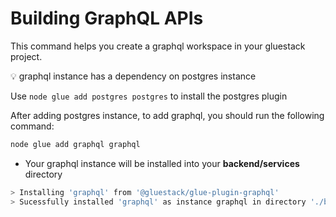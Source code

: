 
<Meta pageTitle="Building GraphQL APIs | framework" description="Building GraphQL APIs | framework." />





# Building GraphQL APIs

This command helps you create a graphql workspace in your gluestack project.

<aside>
💡 graphql instance has a dependency on postgres instance

Use `node glue add postgres postgres` to install the postgres plugin

</aside>

After adding postgres instance, to add graphql, you should run the following command:

```bash
node glue add graphql graphql
```

- Your graphql instance will be installed into your **backend/services** directory

```bash
> Installing 'graphql' from '@gluestack/glue-plugin-graphql'
> Sucessfully installed 'graphql' as instance graphql in directory './backend/services/graphql'
```

